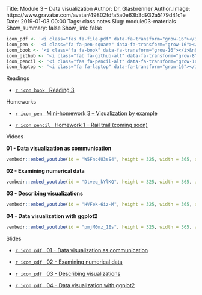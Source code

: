 Title: Module 3 – Data visualization
Author: Dr. Glasbrenner
Author_Image: https://www.gravatar.com/avatar/49802fdfa5a0e63b3d932a5179d41c1e
Date: 2019-01-03 00:00
Tags: class notes
Slug: module03-materials
Show_summary: false
Show_link: false

```r
icon_pdf <- '<i class="fas fa-file-pdf" data-fa-transform="grow-16"></i>&nbsp;'
icon_pen <- '<i class="fa fa-pen-square" data-fa-transform="grow-16"></i>&nbsp;'
icon_book <- '<i class="fa fa-book" data-fa-transform="grow-16"></i>&nbsp;'
icon_github <- '<i class="fab fa-github-alt" data-fa-transform="grow-8"></i>&nbsp;'
icon_pencil <- '<i class="fas fa-pencil-alt" data-fa-transform="grow-16"></i>&nbsp;'
icon_laptop <- '<i class="fa fa-laptop" data-fa-transform="grow-16"></i>&nbsp;'
```

[Readings]{.h2}

::: {.no-bullets}
*   [`r icon_book` &nbsp; [Reading 3]{.card-downloads-format}][reading03]
:::

<div style="margin-bottom: 1em"></div>

[Homeworks]{.h2}

::: {.no-bullets}
*   [`r icon_pen` &nbsp; [Mini-homework 3 -- Visualization by example]{.card-downloads-format}][mini-homework03]

*   [`r icon_pencil` &nbsp; [Homework 1 -- Rail trail (coming soon)]{.card-downloads-format}][homework01]
:::

<div style="margin-bottom: 1em"></div>

[Videos]{.h2}

::::: {.videos-container}
::: {.video-item}
**01 - Data visualization as communication**

```r
vembedr::embed_youtube(id = "W5Fnc4U3sS4", height = 325, width = 365, allowfullscreen = TRUE, frameborder = 0)
```
:::

::: {.video-item}
**02 - Examining numerical data**

```r
vembedr::embed_youtube(id = "Dtveq_kYlKQ", height = 325, width = 365, allowfullscreen = TRUE, frameborder = 0)
```
:::

::: {.video-item}
**03 - Describing visualizations**

```r
vembedr::embed_youtube(id = "HVFek-6iz-M", height = 325, width = 365, allowfullscreen = TRUE, frameborder = 0)
```
:::

::: {.video-item}
**04 - Data visualization with ggplot2**

```r
vembedr::embed_youtube(id = "pmjM0mz_1Es", height = 325, width = 365, allowfullscreen = TRUE, frameborder = 0)
```
:::
:::::

[Slides]{.h2}

::: {.no-bullets}
*   [`r icon_pdf` &nbsp; [01 - Data visualization as communication]{.card-downloads-format}][slides-01]

*   [`r icon_pdf` &nbsp; [02 - Examining numerical data]{.card-downloads-format}][slides-02]

*   [`r icon_pdf` &nbsp; [03 - Describing visualizations]{.card-downloads-format}][slides-03]

*   [`r icon_pdf` &nbsp; [04 - Data visualization with ggplot2]{.card-downloads-format}][slides-04]
:::

[slides-01]:        https://drive.google.com/file/d/1VK_vXEHBK5U35rfgetwon07A7YLpaj_H
[slides-02]:        https://drive.google.com/file/d/1VK_vXEHBK5U35rfgetwon07A7YLpaj_H
[slides-03]:        https://drive.google.com/file/d/1zVbreifnXfsTiPiTNnQoacOPvtwG-aLN
[slides-04]:        https://drive.google.com/file/d/1iOh3_7T7hhCO3IWkSoXCT1xqQUUHc0hw
[reading03]:        /assignments/reading03/
[homework01]:       /assignments/homework-1/
[mini-homework03]:  /assignments/minihw03-visualization-by-example/

